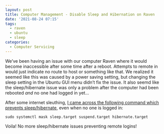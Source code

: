 ```yaml
---
layout: post
title: Computer Management - Disable Sleep and Hibernation on Raven
date: '2021-08-24 07:15'
tags: 
  - raven
  - ubuntu
  - sleep
categories: 
  - Computer Servicing
---
```

We've been having an issue with our computer Raven where it would become inaccessible after some time after a reboot. Attempts to remote in would just indicate no route to host or something like that. We realized it seemed like this was caused by a power saving setting, but changing the sleep setting in the Ubuntu GUI menu didn't fix the issue. It also seemd like the sleep/hibernate issue was only a problem after the computer had been rebooted _and_ no one had logged in yet...

After some internet sleuthing, [I came across the following command which prevents sleep/hibernate](https://ahoi7.com/disable-hibernate-suspend/), even when no one is logged in:

`sudo systemctl mask sleep.target suspend.target hibernate.target`

Voila! No more sleep/hibernate issues preventing remote logins!


